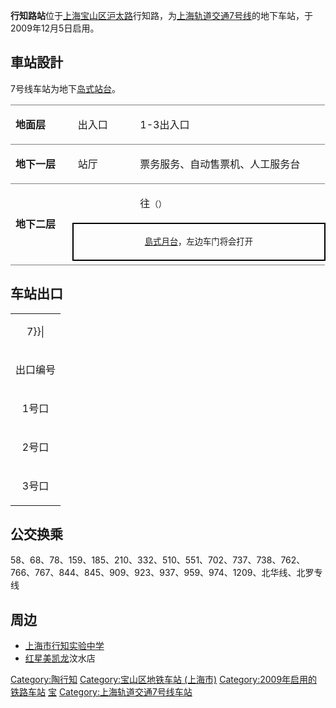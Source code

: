 {{noteTA 
|G1 =Railway}}
{{Infobox station
|name = 行知路
|eng_name = Xingzhi Road
|symbol_right =
|linecolour = {{上海地铁颜色|7|yes}}
|image = Xingzhi Road Station Line7 Shanghai Metro.JPG
|caption = 行知路站站台
|other_name = 
|country = {{PRC}}
|borough = [[上海市|上海市]][[宝山区_(上海市)|宝山区]][[大场镇_(上海市)|大场镇]]
|address = [[沪太路|沪太路]]与[[行知路|行知路]]交叉口南侧
|coordinates = {{coord|31|17|10|N|121|25|00|E|type:railwaystation}}
|elevation = 
|owned = [[上海申通地铁集团|上海申通地铁集团]]
|operator = [[上海地铁|上海地铁]]
|lines = {{上海地铁线路名|7|SL}}
|distance = 
|platform = 1個[[島式月台|島式月台]]
|tracks = 2条
|bus_routes = 
|bus_stands = 
|connections = 
|structure = 地下车站
|hall = 地下站厅
|depth = 
|levels = 
|interchange = 
|exits = 3个
|architect = 
|architectural_style = 
|colour = 
|type = 
|status = 运营中
|code = 
|classification = 
|website = 
|built = 
|opened = {{Start date|2009|12|5|df=y}}
|pass_year = 
|passengers = 
|pass_system = 
|pass_rank = 
|mpassengers = 
|trains = 
|station_hours = 
|hours = 
|first = 往{{上海地铁起讫站|7|L}}：6:19<br/>往{{上海地铁起讫站|7|R}}：5:43
|last = 往{{上海地铁起讫站|7|L}}：23:19<br/>往{{上海地铁起讫站|7|R}}：22:43
|adjacent = {{adjacent stations|system=上海地铁|line=7|left=大场镇|right=大华三路}}
}}
'''行知路站'''位于[[上海|上海]][[宝山区_(上海市)|宝山区]][[沪太路|沪太路]]行知路，为[[上海轨道交通7号线|上海轨道交通7号线]]的地下车站，于2009年12月5日启用。

==車站設計==
7号线车站为地下[[岛式站台|岛式站台]]。
{|cellspacing=0 cellpadding=3
|style="border-top:solid 1px gray;border-bottom:solid 1px gray;" width=100|'''地面层'''
|style="border-top:solid 1px gray;border-bottom:solid 1px gray;" width=100|出入口
|style="border-top:solid 1px gray;border-bottom:solid 1px gray;" width=350|1-3出入口
|-
|style="border-bottom:solid 1px gray;"|'''地下一层'''
|style="border-bottom:solid 1px gray;"|站厅
|style="border-bottom:solid 1px gray;"|票务服务、自动售票机、人工服务台
|-
|style="border-bottom:solid 1px gray;" rowspan=3|'''地下二层'''
|{{arrow|L}}
|{{上海地铁线路名|7}}往{{站|美兰湖}}<small>（{{站|大场镇}}）</small>
|-
|style="border-right:solid 2px black;border-left:solid 2px black;border-top:solid 2px black;border-bottom:solid 2px black;" colspan=2|<center><small>[[島式月台|島式月台]]，左边车门将会打开</small></center>
|-
|style="border-bottom:solid 1px gray;"|
|style="border-bottom:solid 1px gray;"|{{split text|{{上海地铁线路名|7}}往{{站|花木路}}<small>（{{站|大华三路}}）</small>|{{arrow|R}}}}
|}

==车站出口==
{| class="wikitable"
|colspan=4 align="center" bgcolor={{上海地铁颜色|7}}|
|-
! 出口编号 !! 建议前往目的地 !! 照片
|-
| 1号口 || 沪太路东侧，行知路南 || 
|-
| 2号口 || 沪太路西侧，行知路南 || 
|-
| 3号口 || 沪太路西侧，行知路北 || 
|}

==公交换乘==
58、68、78、159、185、210、332、510、551、702、737、738、762、766、767、844、845、909、923、937、959、974、1209、北华线、北罗专线

==周边==
* [[上海市行知实验中学|上海市行知实验中学]]
* [[红星美凯龙|红星美凯龙]]汶水店

{{commonscat|Xingzhi Road Station}}
{{上海轨道交通7号线车站}}
[[Category:陶行知|Category:陶行知]]
[[Category:宝山区地铁车站_(上海市)|Category:宝山区地铁车站 (上海市)]]
[[Category:2009年启用的铁路车站|Category:2009年启用的铁路车站]]
[[Category:以街道命名的上海軌道交通車站|宝]]
[[Category:上海轨道交通7号线车站|Category:上海轨道交通7号线车站]]